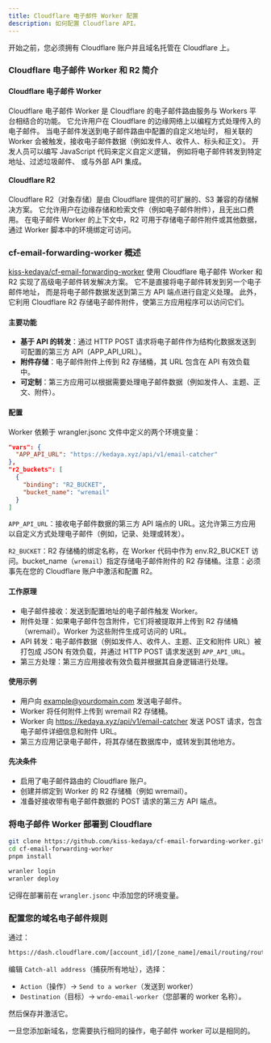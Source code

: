 ```yaml
---
title: Cloudflare 电子邮件 Worker 配置
description: 如何配置 Cloudflare API。
---
```


开始之前，您必须拥有 Cloudflare 账户并且域名托管在 Cloudflare 上。

### Cloudflare 电子邮件 Worker 和 R2 简介

#### Cloudflare 电子邮件 Worker

Cloudflare 电子邮件 Worker 是 Cloudflare 的电子邮件路由服务与 Workers 平台相结合的功能。
它允许用户在 Cloudflare 的边缘网络上以编程方式处理传入的电子邮件。
当电子邮件发送到电子邮件路由中配置的自定义地址时，
相关联的 Worker 会被触发，接收电子邮件数据（例如发件人、收件人、标头和正文）。
开发人员可以编写 JavaScript 代码来定义自定义逻辑，
例如将电子邮件转发到特定地址、过滤垃圾邮件、
或与外部 API 集成。

#### Cloudflare R2

Cloudflare R2（对象存储）是由 Cloudflare 提供的可扩展的、S3 兼容的存储解决方案。
它允许用户在边缘存储和检索文件（例如电子邮件附件），且无出口费用。
在电子邮件 Worker 的上下文中，R2 可用于存储电子邮件附件或其他数据，通过 Worker 脚本中的环境绑定可访问。

### cf-email-forwarding-worker 概述

[kiss-kedaya/cf-email-forwarding-worker](https://github.com/kiss-kedaya/cf-email-forwarding-worker) 
使用 Cloudflare 电子邮件 Worker 和 R2 实现了高级电子邮件转发解决方案。
它不是直接将电子邮件转发到另一个电子邮件地址，
而是将电子邮件数据发送到第三方 API 端点进行自定义处理。
此外，它利用 Cloudflare R2 存储电子邮件附件，使第三方应用程序可以访问它们。

#### 主要功能

- **基于 API 的转发**：通过 HTTP POST 请求将电子邮件作为结构化数据发送到可配置的第三方 API（APP_API_URL）。
- **附件存储**：电子邮件附件上传到 R2 存储桶，其 URL 包含在 API 有效负载中。
- **可定制**：第三方应用可以根据需要处理电子邮件数据（例如发件人、主题、正文、附件）。
#### 配置

Worker 依赖于 wrangler.jsonc 文件中定义的两个环境变量：

```json
"vars": {
  "APP_API_URL": "https://kedaya.xyz/api/v1/email-catcher"
},
"r2_buckets": [
  {
    "binding": "R2_BUCKET",
    "bucket_name": "wremail"
  }
]
```

`APP_API_URL`：接收电子邮件数据的第三方 API 端点的 URL。这允许第三方应用以自定义方式处理电子邮件（例如，记录、处理或转发）。

`R2_BUCKET`：R2 存储桶的绑定名称，在 Worker 代码中作为 env.R2_BUCKET 访问。bucket_name（`wremail`）指定存储电子邮件附件的 R2 存储桶。注意：必须事先在您的 Cloudflare 账户中激活和配置 R2。

#### 工作原理

- 电子邮件接收：发送到配置地址的电子邮件触发 Worker。
- 附件处理：如果电子邮件包含附件，它们将被提取并上传到 R2 存储桶（wremail）。Worker 为这些附件生成可访问的 URL。
- API 转发：电子邮件数据（例如发件人、收件人、主题、正文和附件 URL）被打包成 JSON 有效负载，并通过 HTTP POST 请求发送到 `APP_API_URL`。
- 第三方处理：第三方应用接收有效负载并根据其自身逻辑进行处理。

#### 使用示例

- 用户向 example@yourdomain.com 发送电子邮件。
- Worker 将任何附件上传到 wremail R2 存储桶。
- Worker 向 https://kedaya.xyz/api/v1/email-catcher 发送 POST 请求，包含电子邮件详细信息和附件 URL。
- 第三方应用记录电子邮件，将其存储在数据库中，或转发到其他地方。
#### 先决条件
- 启用了电子邮件路由的 Cloudflare 账户。
- 创建并绑定到 Worker 的 R2 存储桶（例如 wremail）。
- 准备好接收带有电子邮件数据的 POST 请求的第三方 API 端点。

### 将电子邮件 Worker 部署到 Cloudflare

```bash
git clone https://github.com/kiss-kedaya/cf-email-forwarding-worker.git
cd cf-email-forwarding-worker
pnpm install

wranler login 
wranler deploy
```
记得在部署前在 `wrangler.jsonc` 中添加您的环境变量。

### 配置您的域名电子邮件规则

通过：
```bash
https://dash.cloudflare.com/[account_id]/[zone_name]/email/routing/routes
```

编辑 `Catch-all address`（捕获所有地址），选择：
- `Action`（操作）-> `Send to a worker`（发送到 worker）
- `Destination`（目标）-> `wrdo-email-worker`（您部署的 worker 名称）。

然后保存并激活它。

<Callout type="warning" twClass="mb-3">
一旦您添加新域名，您需要执行相同的操作，电子邮件 worker 可以是相同的。
</Callout>




